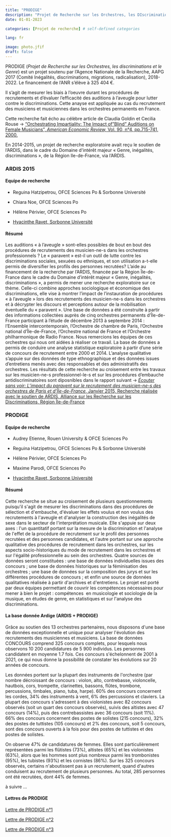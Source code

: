 ```yaml
---
title: "PRODIGE"
description: "Projet de Recherche sur les Orchestres, les DIscriminations et le GEnre"
date: 01-01-2023

categories: [Projet de recherche] # self-defined categories

lang: fr

image: photo.jfif
draft: false 
---
```


PRODIGE (*Projet de Recherche sur les Orchestres, les discriminations et le Genre*) est un projet soutenu par l'Agence Nationale de la Recherche, AAPG 2017 (Comité Inégalités, discriminations, migrations, radicalisation), 2018-2022. Le financement de l'ANR s'élève à 325 404 €.

Il s'agit de mesurer les biais à l'oeuvre durant les procédures de recrutements et d'évaluer l'efficacité des auditions à l'aveugle pour lutter contre le discriminations. Cette anayse est appliquée au cas du recrutement des musiciens et musiciennes dans les orchestres permanents en France.

Cette recherche fait écho au célèbre article de Claudia Goldin et Cecilia Rouse -\> ["Orchestrating Impartiality: The Impact of "Blind" Auditions on Female Musicians", *American Economic Review,* Vol. 90, n°4, pp.715-741, 2000.](https://www.aeaweb.org/articles?id=10.1257/aer.90.4.715)

En 2014-2015, un projet de recherche exploratoire avait reçu le soutien de l'ARDIS, dans le cadre du Domaine d\'intérêt majeur « Genre, inégalités, discriminations », de la Région Ile-de-France, via l'ARDIS.

### ARDIS 2015

#### Equipe de recherche

-   Reguina Hatzipetrou, OFCE Sciences Po & Sorbonne Université

-   Chiara Noe, OFCE Sciences Po

-   Hélène Périvier, OFCE Sciences Po

-   [Hyacinthe Ravet, Sorbonne Université](https://www.iremus.cnrs.fr/fr/membres-permanents/hyacinthe-ravet)

#### Résumé

Les auditions « à l'aveugle » sont-elles possibles de bout en bout des procédures de recrutements des musicien-ne-s dans les orchestres professionnels ? Le « paravent » est-il un outil de lutte contre les discriminations sociales, sexuées ou ethniques, et son utilisation a-t-elle permis de diversifier les profils des personnes recrutées? L'aide au financement de la recherche par l'ARDIS, financée par la Région Île-de-France dans le cadre du Domaine d'intérêt majeur « Genre, inégalités, discriminations », a permis de mener une recherche exploratoire sur ce thème. Celle-ci combine approches sociologique et économique des discriminations, elle vise à montrer l'impact de l'instauration de procédures « à l'aveugle » lors des recrutements des musicien-ne-s dans les orchestres et à décrypter les discours et perceptions autour de la mobilisation éventuelle du « paravent ». Une base de données a été construite à partir des informations collectées auprès de cinq orchestres permanents d'Île-de-France participant à l'étude de décembre 2013 à septembre 2014 : l'Ensemble intercontemporain, l'Orchestre de chambre de Paris, l'Orchestre national d'Île-de-France, l'Orchestre national de France et l'Orchestre philharmonique de Radio France. Nous remercions les équipes de ces orchestres qui nous ont aidées à réaliser ce travail. La base de données a permis de conduire une analyse statistique exploratoire à partir d'une série de concours de recrutement entre 2000 et 2014. L'analyse qualitative s'appuie sur des données de type ethnographique et des données issues d'entretiens menés avec des responsables et des administratifs des orchestres. Les résultats de cette recherche au croisement entre les travaux sur les musicien-ne-s professionnel-le-s et sur les procédures d'embauche antidiscriminatoires sont diposnibles dans le rapport suivant -\> [*Écouter sans voir: L'impact du paravent sur le recrutement des musicien-ne-s des orchestres de Paris et d'Île-de-France*, Janvier 2015, Recherche réalisée avec le soutien de ARDIS, Alliance sur les Recherche sur les Discriminations, Région Île-de-France](ardis.pdf)

### PRODIGE 

#### Equipe de recherche

-   Audrey Etienne, Rouen University & OFCE Sciences Po

-   Reguina Hatzipetrou, OFCE Sciences Po & Sorbonne Université

-   Hélène Périvier, OFCE Sciences Po

-   Maxime Parodi, OFCE Sciences Po

-   [Hyacinthe Ravet, Sorbonne Université](https://www.iremus.cnrs.fr/fr/membres-permanents/hyacinthe-ravet)

#### Résumé

Cette recherche se situe au croisement de plusieurs questionnements puisqu\'il s\'agit de mesurer les
discriminations dans des procédures de sélection et d\'embauche, d\'évaluer les effets voulus et non voulus des recrutements à l\'aveugle et d\'analyser la construction des inégalités de sexe dans le secteur de l\'interprétation musicale. Elle s\'appuie sur deux axes : l\'un quantitatif portant sur la
mesure de la discrimination et l\'analyse de l\'effet de la procédure de recrutement sur le profil des personnes recrutées et des personnes candidates, et l\'autre portant sur une approche qualitative des procédures de recrutement dans les orchestres, sur les aspects socio-historiques du mode
de recrutement dans les orchestres et sur l\'égalité professionnelle au sein des orchestres. Quatre sources de données seront constituées : une base de données individuelles issues des concours ; une base de données historiques sur la féminisation des orchestres ; une base de données sur
la composition des jurys et sur les différentes procédures de concours ; et enfin une source de données qualitatives réalisée à partir d\'archives et d\'entretiens. Le projet est porté par deux équipes permettant de couvrir les compétences nécessaires pour mener à bien le projet : compétences  en
musicologie et sociologie de la musique, en études de genre, en statistiques et sur l\'analyse des discriminations.

#### La base donnée Ardige (ARDIS + PRODIGE)

Grâce au soutien des 13 orchestres partenaires, nous disposons d\'une base de données exceptionnelle et unique pour analyser l\'évolution des recrutements des musiciennes et musiciens. La base de données CONCOURS comprend 325 concours complets, pour lesquels nous observons 10 200 candidatures de 5 900 individus. Les personnes candidatent en moyenne 1.7 fois. Ces concours s\'échelonnent de 2001 à 2021, ce qui nous donne la possibilité de constater les évolutions sur 20 années de concours.

Les données portent sur la plupart des instruments de l\'orchestre (par nombre décroissant de
concours : violon, alto, contrebasse, violoncelle, hautbois, cors, trompette, clarinettes, bassons, flûtes,
trombone, percussions, timbales, piano, tuba, harpe). 60% des concours concernent les cordes, 34% des instruments à vent, 6% des percussions et claviers. La plupart des concours s\'adressent à des
violonistes avec 82 concours observés (soit un quart des concours observés), suivis des altistes avec 47
concours (14%), puis des contrebassistes avec 36 concours (soit 11%). 66% des concours concernent des postes de solistes (215 concours), 32% des postes de tuttistes (105 concours) et 2% des concours, soit 5 concours, sont des concours ouverts à la fois pour des postes de tuttistes et des postes de solistes.

On observe 47% de candidatures de femmes. Elles sont particulièrement représentées parmi les
flûtistes (73%), altistes (65%) et les violonistes (63%), alors que les hommes sont plus nombreux parmi
les trombonistes (95%), les tubistes (93%) et les cornistes (86%). Sur les 325 concours observés, certains n\'aboutissent pas à un recrutement, quand d\'autres conduisent au recrutement de plusieurs personnes. Au total, 285 personnes ont été recrutées, dont 44% de femmes.

à suivre ...

#### Lettres de PRODIGE

[Lettre de PRODIGE n°1](pdf/lettre1.pdf)

[Lettre de PRODIGE n°2](pdf/lettre2.pdf)

[Lettre de PRODIGE n°3](pdf/lettre3.pdf)
